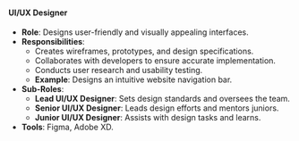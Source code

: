#### UI/UX Designer
- **Role**: Designs user-friendly and visually appealing interfaces.
- **Responsibilities**:
  - Creates wireframes, prototypes, and design specifications.
  - Collaborates with developers to ensure accurate implementation.
  - Conducts user research and usability testing.
  - **Example**: Designs an intuitive website navigation bar.
- **Sub-Roles**:
  - **Lead UI/UX Designer**: Sets design standards and oversees the team.
  - **Senior UI/UX Designer**: Leads design efforts and mentors juniors.
  - **Junior UI/UX Designer**: Assists with design tasks and learns.
- **Tools**: Figma, Adobe XD.